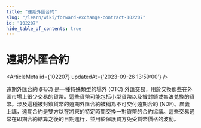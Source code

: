 ```yaml
---
title: "遠期外匯合約"
slug: "/learn/wiki/forward-exchange-contract-102207"
id: "102207"
hide_table_of_contents: true
---
```



# 遠期外匯合約

<ArticleMeta id={102207} updatedAt={'2023-09-26 13:59:00'} />
<div className='border-solid border-b border-t-0 my-4 border-[var(--ifm-color-gray-300)]' />

遠期外匯合約 (FEC) 是一種特殊類型的場外 (OTC) 外匯交易，用於交換那些在外匯市場上很少交易的貨幣。這些貨幣可能包括小型貨幣以及被封鎖或無法兑換的貨幣。涉及這種被封鎖貨幣的遠期外匯合約被稱為不可交付遠期合約 (NDF)。廣義上講，遠期合約是雙方以在將來的特定時間交換一對貨幣的合約協議。這些交易通常在即期合約結算之後的日期進行，並用於保護買方免受貨幣價格的波動。
